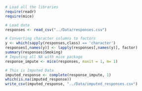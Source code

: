```r
# Load all the libraries
require(readr)
require(mice)
```

```r
# Load data
responses <- read_csv("../Data/responses.csv")
```

```r
# Converting character columns to factors
y <- which(sapply(responses,class) == 'character')
responses[,names(y)] <- lapply(responses[,names(y)], factor)
summary(responses$Smoking)
# Imputing all NA with mice package
response_impute <- mice(responses, maxit = 1, m= 1)
```
```r
# This is Imputed Data
imputed_response <- complete(response_impute, 1)
which(is.na(imputed_response))
write_csv(imputed_response, "../Data/imputed_responses.csv")
```
